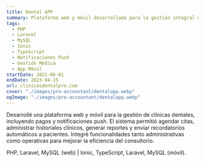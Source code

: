 ```yaml
---
title: Dental APP
summary: Plataforma web y móvil desarrollada para la gestión integral de clínicas dentales, con módulos de pagos, agenda, pacientes y notificaciones push.
tags:
  - PHP
  - Laravel
  - MySQL
  - Ionic
  - TypeScript
  - Notificaciones Push
  - Gestión Médica
  - App Móvil
startDate: 2022-06-01
endDate: 2023-04-15
url: clinicasdentalpro.com
cover: "./images/pro-accountant/dentalapp.webp"
ogImage: "./images/pro-accountant/dentalapp.webp"
---
```


Desarrollé una plataforma web y móvil para la gestión de clínicas dentales, incluyendo pagos y notificaciones push. El sistema permitió agendar citas, administrar historiales clínicos, generar reportes y enviar recordatorios automáticos a pacientes. Integré funcionalidades tanto administrativas como operativas para mejorar la eficiencia del consultorio.

PHP, Laravel, MySQL (web) | Ionic, TypeScript, Laravel, MySQL (móvil).
